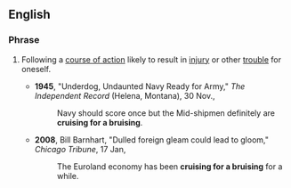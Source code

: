 ==English==

===Phrase===
{{infl|en|phrase|head=[[cruising]] [[for]] [[a]] [[bruising]]}}

# {{chiefly|US|idiom|colloquial}} Following a [[course of action]] likely to result in [[injury]] or other [[trouble]] for oneself.
#*'''1945''', "Underdog, Undaunted Navy Ready for Army," ''The Independent Record'' (Helena, Montana), 30 Nov.,
#*:Navy should score once but the Mid-shipmen definitely are '''cruising for a bruising'''.
#*'''2008''', Bill Barnhart, "Dulled foreign gleam could lead to gloom," ''Chicago Tribune'', 17 Jan,
#*:The Euroland economy has been '''cruising for a bruising''' for a while.
